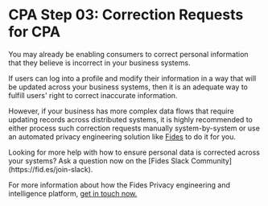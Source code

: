 
# CPA Step 03: Correction Requests for CPA

You may already be enabling consumers to correct personal information that they believe is incorrect in your business systems.

If users can log into a profile and modify their information in a way that will be updated across your business systems, then it is an adequate way to fulfill users' right to correct inaccurate information.

However, if your business has more complex data flows that require updating records across distributed systems, it is highly recommended to either process such correction requests manually system-by-system or use an automated privacy engineering solution like [Fides](https://ethyca.com/) to do it for you.

<Callout emoji="" type="info">
Looking for more help with how to ensure personal data is corrected across your systems? Ask a question now on the [Fides Slack Community](https://fid.es/join-slack).

For more information about how the Fides Privacy engineering and intelligence platform, [get in touch now.](https://ethyca.com/book-demo?utm_source=docs-site)
</Callout>
